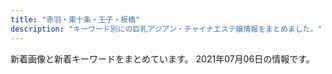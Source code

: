 ```yaml
---
title: "赤羽・東十条・王子・板橋"
description: "キーワード別にの巨乳アジアン・チャイナエステ嬢情報をまとめました。"
---
```


新着画像と新着キーワードをまとめています。
2021年07月06日の情報です。

<DmmAffiliateIns />
<KeywordTable
  shops={
    [
    {
        "img_links": [
            "http://www.e-baby.work/staff/maya1.jpg",
            "http://www.e-baby.work/staff/kumi1.jpg",
            "http://www.e-baby.work/img/all/icon2.png",
            "http://www.e-baby.work/staff/yuka1.jpg",
            "http://www.e-baby.work/img/all/loader.png",
            "http://www.e-baby.work/staff/miho1.jpg",
            "http://www.e-baby.work/staff/haru1.jpg",
            "http://www.e-baby.work/staff/karen1.jpg",
            "http://www.e-baby.work/staff/rina1.jpg",
            "http://www.e-baby.work/staff/mihoc.jpg"
        ],
        "name": "\u30a2\u30a4\u30ea\u30b9",
        "station": "JR\u8d64\u7fbd\u99c5\u6771\u53e3",
        "url": "http://www.e-baby.work/",
        "keywords": {
            "85": 1,
            "C": 1,
            "89": 1,
            "D": 3,
            "87": 2,
            "E": 3,
            "84": 1,
            "86": 2
        }
    },
    {
        "station": "\u8d64\u7fbd\u5ca9\u6df5\u99c52\u756a\u51fa\u53e3",
        "img_links": [
            "http://www.goodtime.iesjp.com/images/m-yejiao.jpg",
            "http://www.goodtime.iesjp.com/images/m-top03.jpg",
            "http://www.goodtime.iesjp.com/images/m-top-right04.jpg",
            "http://www.goodtime.iesjp.com/images/m-top-right01.jpg",
            "http://www.goodtime.iesjp.com/images/m-head.jpg",
            "http://www.goodtime.iesjp.com/files/008.jpg",
            "http://www.goodtime.iesjp.com/images/top-left01.jpg",
            "http://www.goodtime.iesjp.com/files/006.jpg",
            "http://www.goodtime.iesjp.com/files/001.jpg",
            "http://www.goodtime.iesjp.com/images/call.png",
            "http://www.goodtime.iesjp.com/files/003.jpg",
            "http://www.goodtime.iesjp.com/files/007.jpg",
            "http://www.goodtime.iesjp.com/photo_news/upimg/6226360739cbd5fa6e_0.jpg",
            "http://www.goodtime.iesjp.com/photo_news/upimg/7552960e3d2d1957f0_0.jpg",
            "http://www.goodtime.iesjp.com/files/004.jpg",
            "http://www.goodtime.iesjp.com/images/m-top-right03.jpg",
            "http://www.goodtime.iesjp.com/images/m-top-right02.jpg",
            "http://www.goodtime.iesjp.com/photo_news/upimg/3943160b5eaf8ad73c_1.jpg",
            "http://www.goodtime.iesjp.com/images/m-left.jpg",
            "http://www.goodtime.iesjp.com/images/m-top02.jpg",
            "http://www.goodtime.iesjp.com/photo_news/upimg/3462960a1ab283cd4a_0.jpg",
            "http://www.goodtime.iesjp.com/photo_news/upimg/22286608910ac9b0db_0.jpg",
            "http://www.goodtime.iesjp.com/images/m-right.jpg"
        ],
        "name": "GOOD TIME",
        "keywords": {
            "87": 10,
            "\u30bb\u30af\u30b7\u30fc": 3,
            "85": 2,
            "D": 10
        },
        "url": "http://www.goodtime.iesjp.com/"
    },
    {
        "img_links": [
            "http://lastpara.net/image/cast/cast_256_1_s.jpg",
            "http://lastpara.net/image/cast/cast_286_1_s.jpg",
            "http://lastpara.net/image/cast/cast_287_1_l.jpg",
            "http://lastpara.net/image/cast/cast_263_1_l.jpg",
            "http://lastpara.net/image/cast/cast_262_1_l.jpg",
            "http://lastpara.net/image/cast/cast_287_1_s.jpg",
            "http://lastpara.net/image/cast/cast_259_1_s.jpg",
            "http://lastpara.net/image/cast/cast_261_1_l.jpg",
            "http://lastpara.net/image/cast/cast_265_1_s.jpg",
            "http://lastpara.net/image/cast/cast_263_1_s.jpg",
            "http://lastpara.net/image/cast/cast_259_1_l.jpg",
            "http://lastpara.net/img/recuit.png",
            "http://lastpara.net/image/cast/cast_256_1_l.jpg",
            "http://lastpara.net/img/event/camp_top_02.jpg",
            "http://lastpara.net/img/news-ttl.jpg",
            "http://lastpara.net/image/cast/cast_286_1_l.jpg",
            "http://lastpara.net/image/cast/cast_265_1_l.jpg",
            "http://lastpara.net/image/cast/cast_255_1_l.jpg"
        ],
        "url": "http://lastpara.net/",
        "keywords": {
            "85": 9,
            "90": 2,
            "86": 4,
            "84": 4
        },
        "name": "Last Paradise \uff5e\u30e9\u30b9\u30c8\u30d1\u30e9\u30c0\u30a4\u30b9\uff5e",
        "station": "JR\u8d64\u7fbd\u99c5\u5357\u53e3"
    },
    {
        "name": "\u6211\u304c\u5bb6",
        "keywords": {
            "D": 20,
            "86": 5,
            "C": 11,
            "83": 5,
            "85": 10
        },
        "station": "JR\u738b\u5b50\u99c5\u4e2d\u592e\u53e3",
        "img_links": [
            "https://wagaya.xyz.mn/images/nbj1.png",
            "https://wagaya.xyz.mn/images/top.jpg",
            "https://wagaya.xyz.mn/photos/sites/56/2021/04/2021041205512961.jpg",
            "https://wagaya.xyz.mn/images/mobile.jpg",
            "https://wagaya.xyz.mn/photos/sites/56/2021/04/202104050602539.jpg",
            "https://wagaya.xyz.mn/images/s_news.png",
            "https://wagaya.xyz.mn/photos/sites/56/2021/04/2021041205512892.jpg",
            "https://wagaya.xyz.mn/photos/sites/56/2021/06/2021061105332195.jpg",
            "https://wagaya.xyz.mn/images/s_staff.png"
        ],
        "url": "https://wagaya.xyz.mn/"
    },
    {
        "url": "http://esthe-japan.work/flower/",
        "station": "JR\u8d64\u7fbd\u99c5\u5357\u6539\u672d\u53e3(\u6771)",
        "name": "FLOWER",
        "keywords": {
            "\u30bb\u30af\u30b7\u30fc": 6,
            "89": 3,
            "88": 3,
            "87": 3,
            "98": 1
        },
        "img_links": [
            "http://esthe-japan.work/flower/upload/202004/1588153474.png"
        ]
    },
    {
        "keywords": {
            "E": 5,
            "87": 5,
            "D": 10,
            "86": 10,
            "C": 5,
            "85": 5
        },
        "img_links": [
            "http://coconat.work/staff/yuko1.jpg",
            "http://coconat.work/images/call.png",
            "http://coconat.work/images/interior_t.jpg",
            "http://coconat.work/staff/rina1.jpg",
            "http://coconat.work/images/m-top004.jpg",
            "http://coconat.work/staff/yuyu1.jpg",
            "http://coconat.work/images/staff_t.jpg",
            "http://coconat.work/images/news.jpg",
            "http://coconat.work/staff/ayaka1.jpg",
            "http://coconat.work/images/m-head01.jpg",
            "http://coconat.work/images/news_t.jpg"
        ],
        "url": "http://coconat.work/",
        "name": "\u30b3\u30b3\u30ca\u30c3\u30c4",
        "station": "JR\u8d64\u7fbd\u99c5\u6771\u53e3"
    },
    {
        "url": "http://shanshan-esthe.com/",
        "keywords": {
            "86": 2,
            "D": 2
        },
        "img_links": [
            "http://shanshan-esthe.com/img/sta14.jpg",
            "http://shanshan-esthe.com/img/sta0.jpg",
            "http://shanshan-esthe.com/img/no.png",
            "http://shanshan-esthe.com/img/st16.jpg",
            "http://shanshan-esthe.com/img/st14.jpg"
        ],
        "name": "\u9999\u9999",
        "station": "JR\u6771\u5341\u6761\u99c5\u5317\u53e3"
    },
    {
        "name": "\u3072\u307e\u308f\u308a",
        "station": "JR\u8d64\u7fbd\u99c5",
        "img_links": [
            "http://himawari.one/images/flash.jpg",
            "http://himawari.one/images/top_bn1.jpg",
            "http://himawari.one/images/g3.jpg",
            "http://himawari.one/images/flash1.jpg",
            "http://himawari.one/images/side3.png",
            "http://himawari.one/images/g1.jpg",
            "http://himawari.one/images/top_bn2.jpg",
            "http://himawari.one/images/top.png"
        ],
        "url": "http://himawari.one/",
        "keywords": {
            "C": 7
        }
    },
    {
        "url": "https://nippori-massage.com/",
        "img_links": [
            "https://nippori-massage.com/images/qrcode.png",
            "https://nippori-massage.com/images/main1.jpg",
            "https://nippori-massage.com/icon/facebook.png",
            "https://nippori-massage.com/icon/yelp.png",
            "https://nippori-massage.com/staff/ai-s1.jpg",
            "https://nippori-massage.com/icon/twitter.png",
            "https://nippori-massage.com/footer/footer-staff.png",
            "https://nippori-massage.com/images/main-sp.jpg",
            "https://nippori-massage.com/images/esthe2.jpg",
            "https://nippori-massage.com/room/room-l1.jpg",
            "https://nippori-massage.com/staff/ai-s2.jpg",
            "https://nippori-massage.com/mens-esthe/2021/06/19/ai-s1.jpg",
            "https://nippori-massage.com/line/line-qr.png",
            "https://nippori-massage.com/staff/ai-l2.jpg",
            "https://nippori-massage.com/room/room-l3.jpg",
            "https://nippori-massage.com//icon/facebook.png",
            "https://nippori-massage.com/staff/sakura-l1.jpg",
            "https://nippori-massage.com/staff/ai-l1.jpg",
            "https://nippori-massage.com/icon/line.png",
            "https://nippori-massage.com/images/esthe3.jpg",
            "https://nippori-massage.com/footer/footer-line.png",
            "https://nippori-massage.com/line/10min-coupon.png",
            "https://scdn.line-apps.com/n/line_add_friends/btn/ja.png",
            "https://nippori-massage.com/images/esthe1.jpg",
            "https://nippori-massage.com/images/header3.png",
            "https://nippori-massage.com/images/line_friend.png",
            "https://nippori-massage.com/staff/sakura-s1.jpg",
            "https://nippori-massage.com/images/clear.png",
            "https://nippori-massage.com/mens-esthe/2021/04/15/sakura-s1.jpg",
            "https://nippori-massage.com/images/esthe4.jpg",
            "https://nippori-massage.com/images/obi.jpg",
            "https://nippori-massage.com/room/room-l2.jpg",
            "https://nippori-massage.com/room/room-l4.jpg",
            "https://nippori-massage.com/footer/footer-tel.png"
        ],
        "station": "\u5c3e\u4e45\u99c5",
        "name": "\u56de\u697d\u82d1",
        "keywords": {}
    },
    {
        "url": "http://angel-aroma.net/",
        "img_links": [
            "http://angel-aroma.net/img/m5.jpg",
            "http://angel-aroma.net/img/m2.jpg",
            "http://angel-aroma.net/img/m4.jpg",
            "http://angel-aroma.net/img/m20.jpg",
            "http://angel-aroma.net/img/sta6.jpg",
            "http://angel-aroma.net/img/sta2.jpg",
            "http://angel-aroma.net/img/m30.jpg",
            "http://angel-aroma.net/img/stafft.jpg",
            "http://angel-aroma.net/img/sta3.jpg",
            "http://angel-aroma.net/img/m1.jpg",
            "http://angel-aroma.net/img/m3.jpg",
            "http://angel-aroma.net/img/sta1.jpg",
            "http://angel-aroma.net/img/qr.jpg",
            "http://angel-aroma.net/img/m6.jpg",
            "http://angel-aroma.net/img/no.png",
            "http://angel-aroma.net/img/top.jpg",
            "http://angel-aroma.net/img/m10.jpg",
            "http://angel-aroma.net/img/sta5.jpg"
        ],
        "station": "JR\u8d64\u7fbd\u99c5\u6771\u53e3",
        "keywords": {
            "87": 2,
            "86": 4,
            "84": 2,
            "82": 2
        },
        "name": "\u30c0\u30fc\u30ea\u30f3"
    },
    {
        "keywords": {
            "86": 4,
            "85": 2,
            "87": 2,
            "C": 12,
            "E": 2,
            "D": 6
        },
        "station": "JR\u8d64\u7fbd\u99c5\u6771\u53e3",
        "url": "https://dream.ests.jp/",
        "img_links": [
            "https://dream.ests.jp/images/s_pick.png",
            "https://dream.ests.jp/images/s_therapist.jpg",
            "https://dream.ests.jp/images/new.jpg",
            "https://dream.ests.jp/images/staff_bj3.jpg",
            "https://dream.ests.jp/images/s_link.jpg",
            "https://dream.ests.jp/images/s_news.jpg",
            "https://dream.ests.jp/images/mobile.jpg",
            "https://dream.ests.jp/images/news_bj3.jpg",
            "https://dream.ests.jp/images/line.png",
            "https://dream.ests.jp/images/end.png",
            "https://dream.ests.jp/photos/sites/12/2021/03/2021031110482744.jpg",
            "https://dream.ests.jp/images/2.jpg",
            "https://dream.ests.jp/photos/sites/12/2021/03/2021031110483161.jpg",
            "https://dream.ests.jp/images/1.jpg",
            "https://dream.ests.jp/images/top.png",
            "https://dream.ests.jp/photos/sites/12/2021/03/2021031110482840.jpg",
            "https://dream.ests.jp/photos/sites/12/2021/03/2021031110483021.jpg"
        ],
        "name": "\u30a2\u30ed\u30de\u30c9\u30ea\u30fc\u30e0"
    },
    {
        "name": "\u7f8e\u5065",
        "station": "JR\u738b\u5b50\u99c5\u5317\u53e3",
        "url": "http://oji.pink/",
        "img_links": [
            "http://oji.pink/images/g2.jpg",
            "http://oji.pink/images/g5.jpg",
            "http://oji.pink/images/g1.jpg",
            "http://oji.pink/images/r1.jpg",
            "http://oji.pink/images/mobile.jpg",
            "http://oji.pink/images/r3.jpg",
            "http://oji.pink/images/g7.jpg",
            "http://oji.pink/images/new1.jpg",
            "http://oji.pink/images/top.jpg",
            "http://oji.pink/images/r2.jpg",
            "http://oji.pink/images/1.png",
            "http://oji.pink/images/yuki.jpg",
            "http://oji.pink/images/r4.jpg",
            "http://oji.pink/images/3.png",
            "http://oji.pink/images/aki.jpg",
            "http://oji.pink/images/zi_link.png",
            "http://oji.pink/images/g0.jpg",
            "http://oji.pink/images/zi_staff.png"
        ],
        "keywords": {
            "C": 15
        }
    },
    {
        "img_links": [
            "http://www.roserelaxation.info/upload/202007/thumb/1594636246.jpg",
            "http://www.roserelaxation.info/upload/images/20170613_104732.jpg",
            "http://www.roserelaxation.info/upload/images/20171214_032900.jpg",
            "http://www.roserelaxation.info/upload/201807/thumb_dis/1531197286.jpg",
            "http://www.roserelaxation.info/upload/201801/thumb/1517150493.jpg",
            "http://www.roserelaxation.info/upload/202007/thumb/1594636355.jpg",
            "http://www.roserelaxation.info/upload/202007/thumb_dis/1594636322.jpg",
            "http://www.roserelaxation.info/upload/201801/1517150493.jpg",
            "http://www.roserelaxation.info/upload/images/20170525_102731.jpg",
            "http://www.roserelaxation.info/upload/202007/thumb_dis/1594636246.jpg",
            "http://www.roserelaxation.info/upload/201708/thumb_dis/1502280972.jpg",
            "http://www.roserelaxation.info/upload/images/20171206_132851.jpg",
            "http://www.roserelaxation.info/upload/images/20171206_133002.jpg",
            "http://www.roserelaxation.info/upload/201708/1502280972.jpg",
            "http://www.roserelaxation.info/upload/201807/thumb/1531195952.jpg",
            "http://www.roserelaxation.info/upload/201807/thumb_dis/1531195952.jpg",
            "http://www.roserelaxation.info/upload/201807/thumb_dis/1531195547.jpg",
            "http://www.roserelaxation.info/upload/201807/1531197286.jpg",
            "http://www.roserelaxation.info/upload/images/20171206_132919.jpg",
            "http://www.roserelaxation.info/upload/201801/thumb_dis/1517150493.jpg",
            "http://www.roserelaxation.info/upload/201807/thumb/1531195547.jpg",
            "http://www.roserelaxation.info/upload/202008/1598846272.jpg",
            "http://www.roserelaxation.info/upload/201807/1531195547.jpg",
            "http://www.roserelaxation.info/upload/201712/thumb/1512155748.jpg",
            "http://www.roserelaxation.info/upload/201712/thumb_dis/1512155748.jpg",
            "http://www.roserelaxation.info/upload/202007/thumb/1594636684.jpg",
            "http://www.roserelaxation.info/upload/202007/1594636246.jpg",
            "http://www.roserelaxation.info/upload/202007/1594636355.jpg",
            "http://www.roserelaxation.info/upload/202007/1594636684.jpg",
            "http://www.roserelaxation.info/upload/201707/1499300573.jpg",
            "http://www.roserelaxation.info/upload/202007/thumb_dis/1594636355.jpg",
            "http://www.roserelaxation.info/upload/201807/1531195952.jpg",
            "http://www.roserelaxation.info/upload/images/20171206_132823.jpg",
            "http://www.roserelaxation.info/upload/201808/thumb_dis/1535596152.jpg",
            "http://www.roserelaxation.info/upload/images/20170706_091357.jpg",
            "http://www.roserelaxation.info/upload/202007/thumb_dis/1594636684.jpg",
            "http://www.roserelaxation.info/upload/201712/1512155748.jpg"
        ],
        "station": "JR\u8d64\u7fbd\u99c5\u5357\u53e3",
        "keywords": {},
        "url": "http://www.roserelaxation.info/",
        "name": "Only one \uff5e\u30aa\u30f3\u30ea\u30fc\u30ef\u30f3\uff5e"
    },
    {
        "url": "http://www.kaen.relaxmens.com/",
        "station": "JR\u8d64\u7fbd\u99c5\u6771\u53e3",
        "name": "\u83ef\u8276",
        "img_links": [
            "http://www.kaen.relaxmens.com/images/img_tel.png",
            "http://www.kaen.relaxmens.com/files/010.jpg",
            "http://www.kaen.relaxmens.com/images/sp_tit_therapist.png",
            "http://www.kaen.relaxmens.com/files/001.jpg",
            "http://www.kaen.relaxmens.com/images/sp_tit_new.png",
            "http://www.kaen.relaxmens.com/files/005.jpg",
            "http://www.kaen.relaxmens.com/images/acc3.jpg",
            "http://www.kaen.relaxmens.com/images/acc5.jpg",
            "http://www.kaen.relaxmens.com/images/maining.jpg",
            "http://www.kaen.relaxmens.com/images/acc1.jpg",
            "http://www.kaen.relaxmens.com/images/tit_therapist.png",
            "http://www.kaen.relaxmens.com/files/009.jpg",
            "http://www.kaen.relaxmens.com/images/top.jpg",
            "http://www.kaen.relaxmens.com/files/007.jpg",
            "http://www.kaen.relaxmens.com/files/008.jpg",
            "http://www.kaen.relaxmens.com/images/acc2.jpg",
            "http://www.kaen.relaxmens.com/files/006.jpg",
            "http://www.kaen.relaxmens.com/photo_news/upimg/7481460dc2d3735975_0.jpg",
            "http://www.kaen.relaxmens.com/images/tit_new.png",
            "http://www.kaen.relaxmens.com/files/002.jpg",
            "http://www.kaen.relaxmens.com/images/acc4.jpg",
            "http://www.kaen.relaxmens.com/images/kanban.jpg",
            "http://www.kaen.relaxmens.com/images/sp_top.jpg"
        ],
        "keywords": {
            "E": 6,
            "C": 30,
            "87": 12,
            "86": 6,
            "D": 12,
            "85": 30
        }
    },
    {
        "img_links": [
            "http://www.darling.esjp.info/img/nav-002.png",
            "http://www.darling.esjp.info/files/002.jpg",
            "http://www.darling.esjp.info/img/nav-004.png",
            "http://www.darling.esjp.info/img/nav-003.png",
            "http://www.darling.esjp.info/img/nav-005.png",
            "http://www.darling.esjp.info/img/top01.png",
            "http://www.darling.esjp.info/img/stb.jpg",
            "http://www.darling.esjp.info/files/001.jpg",
            "http://www.darling.esjp.info/files/007.jpg",
            "http://www.darling.esjp.info/img/nav-001.png",
            "http://www.darling.esjp.info/files/008.jpg",
            "http://www.darling.esjp.info/img/stt.jpg",
            "http://www.darling.esjp.info/img/nav-006.png",
            "http://www.darling.esjp.info/files/003.jpg",
            "http://www.darling.esjp.info/img/tel.png"
        ],
        "keywords": {
            "D": 5,
            "86": 1,
            "87": 4
        },
        "name": "Darling \uff5e\u30c0\u30fc\u30ea\u30f3\uff5e",
        "url": "http://www.darling.esjp.info/",
        "station": "JR\u8d64\u7fbd\u99c5\u5357\u53e3"
    },
    {
        "keywords": {},
        "name": "Love Sea",
        "station": "JR\u6771\u5341\u6761\u99c5\u5317\u53e3",
        "url": "https://higashijujo-mensesthe.com/",
        "img_links": [
            "https://higashijujo-mensesthe.com/room/room-l3.jpg",
            "https://higashijujo-mensesthe.com/menu/friend.png",
            "https://higashijujo-mensesthe.com/2020/02/29/lime-s1.jpg",
            "https://higashijujo-mensesthe.com/staff/kimi-s2.jpg",
            "https://higashijujo-mensesthe.com/menu/gallery.png",
            "https://higashijujo-mensesthe.com/images/footer-r.png",
            "https://higashijujo-mensesthe.com/staff/rika-l1.jpg",
            "https://higashijujo-mensesthe.com/images/footer-l.png",
            "https://higashijujo-mensesthe.com/staff/lime-l1.jpg",
            "https://higashijujo-mensesthe.com/staff/rika-s1.jpg",
            "https://higashijujo-mensesthe.com/room/esthe2.jpg",
            "https://higashijujo-mensesthe.com/icon/facebook.png",
            "https://higashijujo-mensesthe.com/button/home.png",
            "https://higashijujo-mensesthe.com/2019/08/22/runa-s1.jpg",
            "https://higashijujo-mensesthe.com/images/flower.png",
            "https://higashijujo-mensesthe.com/icon/line.png",
            "https://higashijujo-mensesthe.com/room/room-l2.jpg",
            "https://higashijujo-mensesthe.com/images/clear.png",
            "https://higashijujo-mensesthe.com/staff/satomi-s1.jpg",
            "https://higashijujo-mensesthe.com/staff/kimi-s1.jpg",
            "https://higashijujo-mensesthe.com/icon/yelp.png",
            "https://higashijujo-mensesthe.com/images/header3.png",
            "https://higashijujo-mensesthe.com/button/staff.png",
            "https://higashijujo-mensesthe.com/menu/home.png",
            "https://higashijujo-mensesthe.com/room/esthe3.jpg",
            "https://higashijujo-mensesthe.com/staff/satomi-l1.jpg",
            "https://higashijujo-mensesthe.com/2019/08/10/kimi-s1.jpg",
            "https://higashijujo-mensesthe.com/room/room-l1.jpg",
            "https://higashijujo-mensesthe.com/room/room-l4.jpg",
            "https://higashijujo-mensesthe.com/staff/lime-s1.jpg",
            "https://higashijujo-mensesthe.com/staff/kimi-l2.jpg",
            "https://higashijujo-mensesthe.com/staff/runa-l1.jpg",
            "https://higashijujo-mensesthe.com/images/camp.jpg",
            "https://higashijujo-mensesthe.com/2019/10/21/rika-s1.jpg",
            "https://higashijujo-mensesthe.com/2019/08/23/satomi-s1.jpg",
            "https://higashijujo-mensesthe.com/icon/twitter.png",
            "https://higashijujo-mensesthe.com/staff/kimi-l1.jpg",
            "https://higashijujo-mensesthe.com/menu/info.png",
            "https://higashijujo-mensesthe.com/menu/blog.png",
            "https://higashijujo-mensesthe.com/staff/runa-s1.jpg",
            "https://higashijujo-mensesthe.com/images/main1.jpg",
            "https://higashijujo-mensesthe.com/images/main-sp.jpg",
            "https://higashijujo-mensesthe.com/images/qrcode.png",
            "https://higashijujo-mensesthe.com/button/blog.png",
            "https://higashijujo-mensesthe.com/room/esthe1.jpg"
        ]
    },
    {
        "name": "\u685c\u306e\u604b",
        "station": "JR\u738b\u5b50\u99c5\u5317\u53e3",
        "keywords": {
            "\u30bb\u30af\u30b7\u30fc": 5
        },
        "url": "http://www.crossu.xyz/",
        "img_links": [
            "http://www.crossu.xyz/uploads/191129/1-19112914393CK.jpg",
            "http://www.crossu.xyz/uploads/190924/1-1Z9241056212J.jpg",
            "http://www.crossu.xyz/templets/default/picture/news.jpg",
            "http://www.crossu.xyz/uploads/allimg/180620/1-1P6201013133b.jpg",
            "http://www.crossu.xyz/uploads/180620/1-1P62010193X63.jpg",
            "http://www.crossu.xyz/uploads/200528/1-20052Q52142229.jpg",
            "http://www.crossu.xyz/templets/default/picture/staff_t.jpg",
            "http://www.crossu.xyz/uploads/181211/1-1Q2111433162D.jpg",
            "http://www.crossu.xyz/templets/default/picture/rec1.png",
            "http://www.crossu.xyz/uploads/191119/1-19111915043V27.jpg",
            "http://www.crossu.xyz/uploads/180621/1-1P621101232H4.jpg",
            "http://www.crossu.xyz/templets/default/picture/interior_t.jpg",
            "http://www.crossu.xyz/uploads/180620/1-1P62010154K00.png",
            "http://www.crossu.xyz/templets/default/picture/head.jpg"
        ]
    },
    {
        "name": "\u7e01\u697d",
        "station": "JR\u5341\u6761\u99c5\u5357\u53e3",
        "keywords": {
            "C": 1,
            "D": 5,
            "87": 1,
            "85": 2,
            "\u4e73": 2
        },
        "url": "http://figret.xyz/",
        "img_links": [
            "http://figret.xyz/uploads/210501/1-2105011FK05b.jpg",
            "http://figret.xyz/static/picture/bar-inte.png",
            "http://figret.xyz/static/picture/bar-infomation.png",
            "http://figret.xyz/uploads/210515/1-2105151454123F.jpg",
            "http://figret.xyz/static/picture/info_text.jpg",
            "http://figret.xyz/static/picture/bar-news.png",
            "http://figret.xyz/uploads/200520/1-200520094144146.jpg",
            "http://figret.xyz/uploads/200520/1-200520100430557.jpg",
            "http://figret.xyz/static/picture/info2.jpg",
            "http://figret.xyz/static/picture/girls-bar.png",
            "http://figret.xyz/static/picture/info1.jpg",
            "http://figret.xyz/static/picture/bar-girls.png",
            "http://figret.xyz/uploads/200520/1-200520100455411.jpg",
            "http://figret.xyz/uploads/210517/1-21051G0253T50.jpg"
        ]
    },
    {
        "img_links": [
            "http://www.l-yuri.work/images/5.png",
            "http://www.l-yuri.work/images/int2.png",
            "http://www.l-yuri.work/staff/miki.jpg",
            "http://www.l-yuri.work/img/ruru1.jpg",
            "http://www.l-yuri.work/images/staff_t.jpg",
            "http://www.l-yuri.work/images/2.png",
            "http://www.l-yuri.work/images/h_line.jpg",
            "http://www.l-yuri.work/images/tel.jpg",
            "http://www.l-yuri.work/images/6.png",
            "http://www.l-yuri.work/staff/ruru.jpg",
            "http://www.l-yuri.work/images/mobile.jpg",
            "http://www.l-yuri.work/images/news.png",
            "http://www.l-yuri.work/images/tg.jpg",
            "http://www.l-yuri.work/img/miki1.jpg",
            "http://www.l-yuri.work/images/sys.png",
            "http://www.l-yuri.work/images/interior_t.jpg",
            "http://www.l-yuri.work/img/kaori1.jpg",
            "http://www.l-yuri.work/images/int1.png",
            "http://www.l-yuri.work/staff/kaori.jpg",
            "http://www.l-yuri.work/images/s1.png",
            "http://www.l-yuri.work/images/head.jpg"
        ],
        "station": "\u84ee\u6839\u99c5\u6771\u53e3",
        "url": "http://www.l-yuri.work/",
        "keywords": {},
        "name": "\u767e\u5408"
    },
    {
        "url": "http://www.cocosia.work/",
        "keywords": {
            "85": 2,
            "87": 6,
            "D": 10,
            "86": 8,
            "C": 15,
            "E": 6
        },
        "name": "Cocosia \uff5e\u30b3\u30b3\u30b7\u30a2\uff5e",
        "station": "JR\u8d64\u7fbd\u99c5\u897f\u53e3",
        "img_links": [
            "http://www.cocosia.work/img/concept_sp.jpg",
            "http://www.cocosia.work/staff/mao1.jpg",
            "http://www.cocosia.work/img/int2_sp.jpg",
            "http://www.cocosia.work/img/i_tel.png",
            "http://www.cocosia.work/staff/hina.jpg",
            "http://www.cocosia.work/staff/yuyu.jpg",
            "http://www.cocosia.work/img/bn_howto.jpg",
            "http://www.cocosia.work/img/int1_sp.jpg",
            "http://www.cocosia.work/staff/rea.jpg",
            "http://www.cocosia.work/img/header_info.png",
            "http://www.cocosia.work/staff/mika.jpg",
            "http://www.cocosia.work/img/int3.jpg",
            "http://www.cocosia.work/staff/yuyu1.jpg",
            "http://www.cocosia.work/staff/rea1.jpg",
            "http://www.cocosia.work/img/int1.jpg",
            "http://www.cocosia.work/staff/riya.jpg",
            "http://www.cocosia.work/img/concept.jpg",
            "http://www.cocosia.work/img/bn_contact_sp.jpg",
            "http://www.cocosia.work/img/bn_contact.jpg",
            "http://www.cocosia.work/staff/hina1.jpg",
            "http://www.cocosia.work/staff/mao.jpg",
            "http://www.cocosia.work/staff/riya1.jpg",
            "http://www.cocosia.work/staff/mika1.jpg",
            "http://www.cocosia.work/img/int3_sp.jpg",
            "http://www.cocosia.work/img/bn_howto_sp.jpg",
            "http://www.cocosia.work/img/int2.jpg"
        ]
    },
    {
        "name": "Lucky",
        "station": "JR\u738b\u5b50\u99c5\u5317\u53e3",
        "keywords": {},
        "img_links": [],
        "url": "https://kirakira.xyz.mn/"
    }
]
}
/>
<DmmAffiliateScript />
